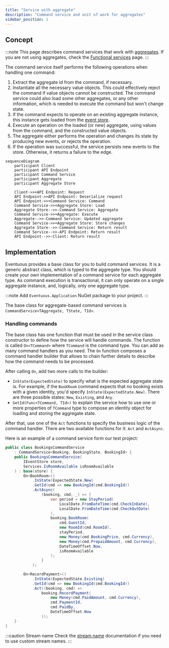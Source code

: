```yaml
---
title: "Service with aggregate"
description: "Command service and unit of work for aggregates"
sidebar_position: 1
---
```



## Concept

:::note
This page describes command services that work with [aggregates](../domain/aggregate.md). If you are not using aggregates, check the [Functional services](func-service.md) page.
:::


The command service itself performs the following operations when handling one command:
1. Extract the aggregate id from the command, if necessary.
2. Instantiate all the necessary value objects. This could effectively reject the command if value objects cannot be constructed. The command service could also load some other aggregates, or any other information, which is needed to execute the command but won't change state.
3. If the command expects to operate on an existing aggregate instance, this instance gets loaded from the [event store](../persistence/event-store.md).
4. Execute an operation on the loaded (or new) aggregate, using values from the command, and the constructed value objects.
5. The aggregate either performs the operation and changes its state by producing new events, or rejects the operation.
6. If the operation was successful, the service persists new events to the store. Otherwise, it returns a failure to the edge.

```mermaid
sequenceDiagram
    participant Client
    participant API Endpoint
    participant Command Service
    participant Aggregate
    participant Aggregate Store

    Client->>+API Endpoint: Request
    API Endpoint->>API Endpoint: Deserialize request
    API Endpoint->>+Command Service: Command
    Command Service->>+Aggregate Store: Load
    Aggregate Store-->>-Command Service: Aggregate
    Command Service->>+Aggregate: Execute
    Aggregate-->>-Command Service: Updated aggregate
    Command Service->>+Aggregate Store: Store changes
    Aggregate Store-->>-Command Service: Return result
    Command Service-->>-API Endpoint: Return result
    API Endpoint-->>-Client: Return result
```

<NoThrowWarning/>

## Implementation

Eventuous provides a base class for you to build command services. It is a generic abstract class, which is typed to the aggregate type. You should create your own implementation of a command service for each aggregate type. As command execution is transactional, it can only operate on a single aggregate instance, and, logically, only one aggregate type.

:::note
Add `Eventuous.Application` NuGet package to your project.
:::

The base class for aggregate-based command services is `CommandService<TAggregate, TState, TId>`.

### Handling commands

The base class has one function that must be used in the service class constructor to define how the service will handle commands. The function is called `On<TCommand>` where `TCommand` is the command type. You can add as many command handlers as you need. The `On` function composes a command handler builder that allows to chain further details to describe how the command needs to be processed.

After calling `On`, add two more calls to the builder:
* `InState(ExpectedState)` to specify what is the expected aggregate state is. For example, if the `BookRoom` command expects that no booking exists with a given identity, you'd specify `InState(ExpectedState.New)`. There are three possible states: `New`, `Existing`, and `Any`.
* `GetId(Func<TCommand, TId>)` to explain the service how to use one or more properties of `TCommand` type to compose an identity object for loading and storing the aggregate state.

After that, use one of the `Act` functions to specify the business logic of the command handler. There are two available functions for it: `Act` and `ActAsync`.

Here is an example of a command service form our test project:

```csharp title="BookingService.cs"
public class BookingsCommandService 
    : CommandService<Booking, BookingState, BookingId> {
    public BookingsCommandService(
        IEventStore store, 
        Services.IsRoomAvailable isRoomAvailable
    ) : base(store) {
        On<BookRoom>()
            .InState(ExpectedState.New)
            .GetId(cmd => new BookingId(cmd.BookingId))
            .ActAsync(
                (booking, cmd, _) => {
                    var period = new StayPeriod(
                        LocalDate.FromDateTime(cmd.CheckInDate), 
                        LocalDate.FromDateTime(cmd.CheckOutDate)
                    ),
                    booking.BookRoom(
                        cmd.GuestId,
                        new RoomId(cmd.RoomId),
                        stayPeriod,
                        new Money(cmd.BookingPrice, cmd.Currency),
                        new Money(cmd.PrepaidAmount, cmd.Currency),
                        DateTimeOffset.Now,
                        isRoomAvailable
                    );
                }
            );

        On<RecordPayment>()
            .InState(ExpectedState.Existing)
            .GetId(cmd => new BookingId(cmd.BookingId))
            .Act((booking, cmd) => 
                booking.RecordPayment(
                    new Money(cmd.PaidAmount, cmd.Currency), 
                    cmd.PaymentId, 
                    cmd.PaidBy, 
                    DateTimeOffset.Now
                ));
    }
}
```

:::caution Stream name
Check the [stream name](../persistence/aggregate-stream#stream-name) documentation if you need to use custom stream names.
:::

<Result/>

<Bootstrap/>

<HttpApi/>
